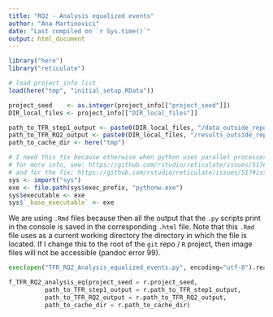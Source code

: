 ```yaml
---
title: "RQ2 - Analysis equalized events"
author: "Ana Martinovici"
date: "Last compiled on `r Sys.time()`"
output: html_document
---
```


```r

library("here")
library("reticulate")

# load project_info list
load(here("tmp", "initial_setup.RData"))

project_seed    <- as.integer(project_info[["project_seed"]])
DIR_local_files <- project_info[["DIR_local_files"]]

path_to_TFR_step1_output <- paste0(DIR_local_files, "/data_outside_repo/processed_data/TFR/step1/")
path_to_TFR_RQ2_output <- paste0(DIR_local_files, "/results_outside_repo/RQ2/TFR/")
path_to_cache_dir <- here("tmp")

# I need this fix because otherwise when python uses parallel processes, reticulate opens multiple Rterm processes instead of python. 
# for more info, see: https://github.com/rstudio/reticulate/issues/517#issuecomment-580189041
# and for the fix: https://github.com/rstudio/reticulate/issues/517#issuecomment-580305649
sys <- import("sys")
exe <- file.path(sys$exec_prefix, "pythonw.exe")
sys$executable <- exe
sys$`_base_executable` <- exe

```

We are using `.Rmd` files because then all the output that the `.py` scripts print in the console is saved in the corresponding `.html` file. Note that this `.Rmd` file uses as a current working directory the directory in which the file is located. If I change this to the root of the `git` repo / `R` project, then image files will not be accessible (pandoc error 99).

```python
exec(open("TFR_RQ2_Analysis_equalized_events.py", encoding="utf-8").read())

f_TFR_RQ2_analysis_eq(project_seed = r.project_seed, 
          path_to_TFR_step1_output = r.path_to_TFR_step1_output, 
          path_to_TFR_RQ2_output = r.path_to_TFR_RQ2_output,
          path_to_cache_dir = r.path_to_cache_dir)

```
